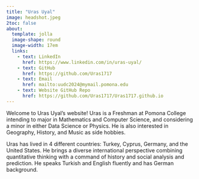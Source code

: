 ```yaml
---
title: "Uras Uyal"
image: headshot.jpeg
2toc: false
about: 
  template: jolla
  image-shape: round
  image-width: 17em
  links:
    - text: LinkedIn
      href: https://www.linkedin.com/in/uras-uyal/
    - text: GitHub
      href: https://github.com/Uras1717
    - text: Email
      href: mailto:uudc2024@mymail.pomona.edu
    - text: Website GitHub Repo
      href: https://github.com/Uras1717/Uras1717.github.io
---
```


Welcome to Uras Uyal's website! Uras is a Freshman at Pomona College intending to major in Mathematics and Computer Science, and considering a minor in either Data Science or Physics. He is also interested in Geography, History, and Music as side hobbies.

Uras has lived in 4 different countries: Turkey, Cyprus, Germany, and the United States. He brings a diverse international perspective combining quantitative thinking with a command of history and social analysis and prediction. He speaks Turkish and English fluently and has German background.
